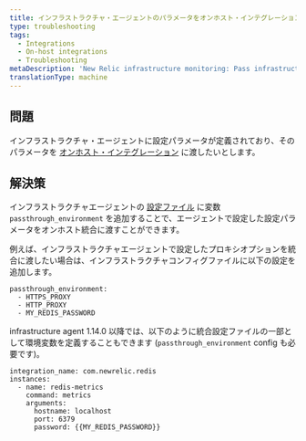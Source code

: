 ```yaml
---
title: インフラストラクチャ・エージェントのパラメータをオンホスト・インテグレーションに渡す
type: troubleshooting
tags:
  - Integrations
  - On-host integrations
  - Troubleshooting
metaDescription: 'New Relic infrastructure monitoring: Pass infrastructure agent parameters to on-host Integrations.'
translationType: machine
---
```


## 問題

インフラストラクチャ・エージェントに設定パラメータが定義されており、そのパラメータを [オンホスト・インテグレーション](/docs/integrations/host-integrations/getting-started/introduction-host-integrations) に渡したいとします。

## 解決策

インフラストラクチャエージェントの [設定ファイル](/docs/infrastructure/new-relic-infrastructure/configuration/configure-infrastructure-agent#config-file) に変数 `passthrough_environment` を追加することで、エージェントで設定した設定パラメータをオンホスト統合に渡すことができます。

例えば、インフラストラクチャエージェントで設定したプロキシオプションを統合に渡したい場合は、インフラストラクチャコンフィグファイルに以下の設定を追加します。

```
passthrough_environment:
  - HTTPS_PROXY
  - HTTP_PROXY
  - MY_REDIS_PASSWORD
```

infrastructure agent 1.14.0 以降では、以下のように統合設定ファイルの一部として環境変数を定義することもできます (`passthrough_environment` config も必要です)。

```
integration_name: com.newrelic.redis
instances:
  - name: redis-metrics
    command: metrics
    arguments:
      hostname: localhost
      port: 6379
      password: {{MY_REDIS_PASSWORD}}
```
